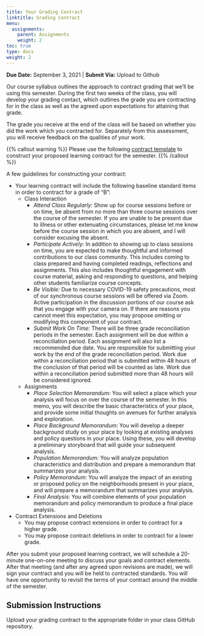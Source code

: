 ```yaml
---
title: Your Grading Contract
linktitle: Grading Contract
menu:
  assignments:
    parent: Assignments
    weight: 2
toc: true
type: docs
weight: 2
---
```


**Due Date:** September 3, 2021 | **Submit Via:** Upload to Github

Our course syllabus outlines the approach to contract grading that we'll be using this semester. During the first two weeks of the class, you will develop your grading contact, which outlines the grade you are contracting for in the class as well as the agreed upon expectations for attaining that grade.

The grade you receive at the end of the class will be based on whether you did the work which you contracted for. Separately from this assessment, you will receive feedback on the qualities of your work.

{{% callout warning %}}
Please use the following [contract template](/syllabus/documents/UP494 F21 Learning Contract.docx) to construct your proposed learning contract for the semester. 
{{% /callout %}}

A few guidelines for constructing your contract:

- Your learning contract will include the following baseline standard items in order to contract for a grade of "B": 
  - Class Interaction
      - *Attend Class Regularly:* Show up for course sessions before or on time, be absent from no more than three course sessions over the course of the semester. If you are unable to be present due to illness or other extenuating circumstances, please let me know before the course session in which you are absent, and I will consider excusing the absent.
      - *Participate Actively:* In addition to showing up to class sessions on time, you are expected to make thoughtful and informed contributions to our class community. This includes coming to class prepared and having completed readings, reflections and assignments. This also includes thoughtful engagement with course material, asking and responding to questions, and helping other students familiarize course concepts.
      - *Be Visible:* Due to necessary COVID-19 safety precautions, most of our synchronous course sessions will be offered via Zoom. Active participation in the discussion portions of our course ask that you engage with your camera on. If there are reasons you cannot meet this expectation, you may propose omitting or modifying this component of your contract.
      - *Submit Work On Time:* There will be three grade reconciliation periods in the semester. Each assignment will be due within a reconciliation period. Each assignment will also list a recommended due date. You are responsible for submitting your work by the end of the grade reconciliation period. Work due within a reconciliation period that is submitted within 48 hours of the conclusion of that period will be counted as late. Work due within a reconciliation period submitted more than 48 hours will be considered ignored.
  - Assignments  
      - *Place Selection Memorandum:* You will select a place which your analysis will focus on over the course of the semester. In this memo, you will describe the basic characteristics of your place, and provide some initial thoughts on avenues for further analysis and exploration.
      - *Place Background Memorandum:* You will develop a deeper background study on your place by looking at existing analyses and policy questions in your place. Using these, you will develop a preliminary storyboard that will guide your subsequent analysis.
      - *Population Memorandum:* You will analyze population characteristics and distribution and prepare a memorandum that summarizes your analysis.
      - *Policy Memorandum:* You will analyze the impact of an existing or proposed policy on the neighborhoods present in your place, and will prepare a memorandum that summarizes your analysis.
      - *Final Analysis:* You will combine elements of your population memorandum and policy memorandum to produce a final place analysis.
- Contract Extensions and Deletions
    - You may propose contract extensions in order to contract for a higher grade. 
    - You may propose contract deletions in order to contract for a lower grade.

After you submit your proposed learning contract, we will schedule a 20-minute one-on-one meeting to discuss your goals and contract elements. After that meeting (and after any agreed upon revisions are made), we will sign your contract and you will be held to contracted standards. You will have one opportunity to revisit the terms of your contract around the middle of the semester.

## Submission Instructions

Upload your grading contract to the appropriate folder in your class GitHub repository.